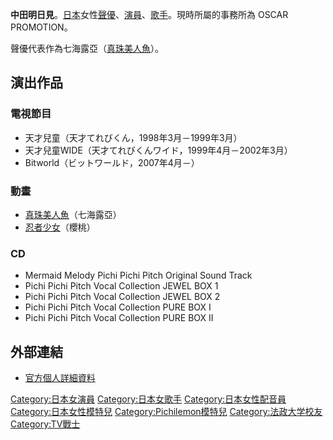 {{expand|time=2015-02-03T13:12:03+00:00}}
{{Japanese|japanese=中田 あすみ|kana=なかだ あすみ|romaji=Nakada Asumi}}
'''中田明日見'''{{BD|1988年|4月5日|catIdx=Nakata Asumi}}。[[日本|日本]]女性[[聲優|聲優]]、[[演員|演員]]、[[歌手|歌手]]。現時所屬的事務所為 OSCAR PROMOTION。

聲優代表作為七海露亞（[[真珠美人魚|真珠美人魚]]）。

==演出作品==
===電視節目===
*天才兒童（天才てれびくん，1998年3月－1999年3月）
*天才兒童WIDE（天才てれびくんワイド，1999年4月－2002年3月）
*Bitworld（ビットワールド，2007年4月－）

===動畫===
*[[真珠美人魚|真珠美人魚]]（七海露亞）
*[[忍者少女|忍者少女]]（櫻桃）

===CD===
*Mermaid Melody Pichi Pichi Pitch Original Sound Track
*Pichi Pichi Pitch Vocal Collection JEWEL BOX 1
*Pichi Pichi Pitch Vocal Collection JEWEL BOX 2
*Pichi Pichi Pitch Vocal Collection PURE BOX I
*Pichi Pichi Pitch Vocal Collection PURE BOX II

==外部連結==
*[http://beamie.jp/t/asumi_nakada.html 官方個人詳細資料]{{Wayback|url=http://beamie.jp/t/asumi_nakada.html |date=20150502095924 }}{{ja}}

{{Authority control}}
{{DEFAULTSORT:Nakata Asumi}}
[[Category:日本女演員|Category:日本女演員]]
[[Category:日本女歌手|Category:日本女歌手]]
[[Category:日本女性配音員|Category:日本女性配音員]]
[[Category:日本女性模特兒|Category:日本女性模特兒]]
[[Category:Pichilemon模特兒|Category:Pichilemon模特兒]]
[[Category:法政大学校友|Category:法政大学校友]]
[[Category:TV戰士|Category:TV戰士]]